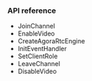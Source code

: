 <PlatformWrapper platform="unity">

### API reference

- <Link to="{{Global.API_REF_UNITY_ROOT}}/class_irtcengine.html#api_irtcengine_joinchannel">JoinChannel</Link>

- <Link to="{{Global.API_REF_UNITY_ROOT}}/class_irtcengine.html#api_irtcengine_enablevideo">EnableVideo</Link>

- <Link to="{{Global.API_REF_UNITY_ROOT}}/class_irtcengine.html#api_irtcengine_createagorartcengine">CreateAgoraRtcEngine</Link>

- <Link to="{{Global.API_REF_UNITY_ROOT}}/class_irtcengine.html#api_irtcengine_addhandler">InitEventHandler</Link>

- <Link to="{{Global.API_REF_UNITY_ROOT}}/class_irtcengine.html#api_irtcengine_setclientrole">SetClientRole</Link>

- <Link to="{{Global.API_REF_UNITY_ROOT}}/class_irtcengine.html#api_irtcengine_leavechannel">LeaveChannel</Link>

- <Link to="{{Global.API_REF_UNITY_ROOT}}/class_irtcengine.html#api_irtcengine_disablevideo">DisableVideo</Link>

</PlatformWrapper>

